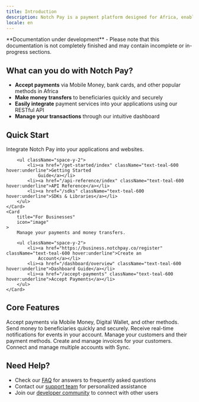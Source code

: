 ```yaml
---
title: Introduction
description: Notch Pay is a payment platform designed for Africa, enabling businesses and developers to accept payments and make money transfers easily and securely.
locale: en
---
```


<Note type="warning">
  **Documentation under development** - Please note that this documentation is not completely finished and may contain incomplete or in-progress sections.
</Note>

## What can you do with Notch Pay?

- **Accept payments** via Mobile Money, bank cards, and other popular methods in Africa
- **Make money transfers** to beneficiaries quickly and securely
- **Easily integrate** payment services into your applications using our RESTful API
- **Manage your transactions** through our intuitive dashboard

## Quick Start

<CardGroup cols={2}>
    <Card
        title="For Developers"
        icon="pen-to-square"
    >
        Integrate Notch Pay into your applications and websites.

        <ul className="space-y-2">
            <li><a href="/get-started/index" className="text-teal-600 hover:underline">Getting Started
                Guide</a></li>
            <li><a href="/api-reference/index" className="text-teal-600 hover:underline">API Reference</a></li>
            <li><a href="/sdks" className="text-teal-600 hover:underline">SDKs & Libraries</a></li>
        </ul>
    </Card>
    <Card
        title="For Businesses"
        icon="image"
    >
        Manage your payments and money transfers.

        <ul className="space-y-2">
            <li><a href="https://business.notchpay.co/register" className="text-teal-600 hover:underline">Create an
                Account</a></li>
            <li><a href="/dashboard/overview" className="text-teal-600 hover:underline">Dashboard Guide</a></li>
            <li><a href="/accept-payments" className="text-teal-600 hover:underline">Accept Payments</a></li>
        </ul>
    </Card>
</CardGroup>

## Core Features

<CardGroup cols={2}>
    <Card
        title="Payments"
        icon="palette"
    >
        Accept payments via Mobile Money, Digital Wallet, and other methods.
    </Card>
    <Card
        title="Transfers"
        icon="screwdriver-wrench">
        Send money to beneficiaries quickly and securely.
    </Card>
    <Card title="Webhooks" icon="code">
        Receive real-time notifications for events in your account.
    </Card>
    <Card title="Customers" icon="screwdriver-wrench">
        Manage your customers and their payment methods.
    </Card>
    <Card title="Invoices" icon="screwdriver-wrench">
        Create and manage invoices for your customers.
    </Card>
    <Card
        title="Sync"
        icon="screwdriver-wrench">
        Connect and manage multiple accounts with Sync.
    </Card>
</CardGroup>

## Need Help?

- Check our [FAQ](/faq) for answers to frequently asked questions
- Contact our [support team](mailto:hello@notchpay.co) for personalized assistance
- Join our [developer community](https://community.notchpay.co) to connect with other users